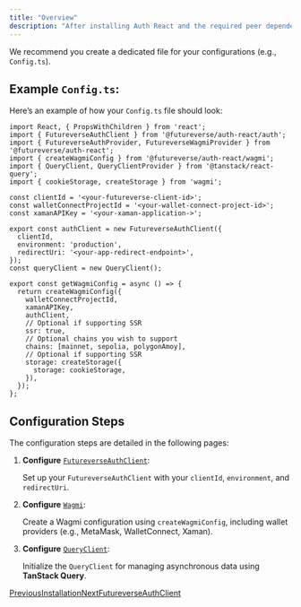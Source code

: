 ```yaml
---
title: "Overview"
description: "After installing Auth React and the required peer dependencies, you need to create and export your , , and  configurations."
---
```


We recommend you create a dedicated file for your configurations (e.g., `Config.ts`).

## Example `Config.ts`:

Here’s an example of how your `Config.ts` file should look:

```
import React, { PropsWithChildren } from 'react';
import { FutureverseAuthClient } from '@futureverse/auth-react/auth';
import { FutureverseAuthProvider, FutureverseWagmiProvider } from '@futureverse/auth-react';
import { createWagmiConfig } from '@futureverse/auth-react/wagmi';
import { QueryClient, QueryClientProvider } from '@tanstack/react-query';
import { cookieStorage, createStorage } from 'wagmi';

const clientId = '<your-futureverse-client-id>';
const walletConnectProjectId = '<your-wallet-connect-project-id>';
const xamanAPIKey = '<your-xaman-application->';

export const authClient = new FutureverseAuthClient({
  clientId,
  environment: 'production',
  redirectUri: '<your-app-redirect-endpoint>',
});
const queryClient = new QueryClient();

export const getWagmiConfig = async () => {
  return createWagmiConfig({
    walletConnectProjectId,
    xamanAPIKey,
    authClient,
    // Optional if supporting SSR
    ssr: true,
    // Optional chains you wish to support
    chains: [mainnet, sepolia, polygonAmoy],
    // Optional if supporting SSR
    storage: createStorage({
      storage: cookieStorage,
    }),
  });
};
```

## Configuration Steps

The configuration steps are detailed in the following pages:

1. **Configure** [`FutureverseAuthClient`](/dev/authentication/configuration/futureverseauthclient):

   Set up your `FutureverseAuthClient` with your `clientId`, `environment`, and `redirectUri`.

2. **Configure** [`Wagmi`](/dev/authentication/configuration/wagmi-configuration):

   Create a Wagmi configuration using `createWagmiConfig`, including wallet providers (e.g., MetaMask, WalletConnect, Xaman).

3. **Configure** [`QueryClient`](/dev/authentication/configuration/queryclient):

   Initialize the `QueryClient` for managing asynchronous data using **TanStack Query**.

[PreviousInstallation](/dev/authentication/getting-started/installation)[NextFutureverseAuthClient](/dev/authentication/configuration/futureverseauthclient)
